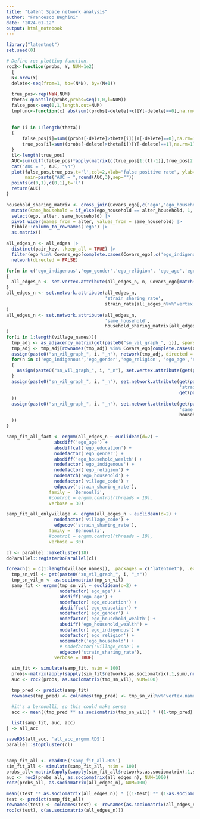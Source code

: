 ```yaml
---
title: "Latent Space network analysis"
author: "Francesco Beghini"
date: "2024-01-12"
output: html_notebook
---
```



```r
library("latentnet")
set.seed(0)

# Define roc plotting function,
roc2<-function(probs, Y, NUM=1e2)
  {
  N<-nrow(Y)
  delete<-seq(from=1, to=(N*N), by=(N+1)) 
  
  true_pos<-rep(NaN,NUM)
  theta<-quantile(probs,probs=seq(1,0,l=NUM))
  false_pos<-seq(0,1,length.out=NUM)
  tmpfunc<-function(x) abs(sum((probs[-delete]>x)[Y[-delete]==0],na.rm=1)-false_pos[i]*sum(Y==0,na.rm=1))
  
  
  for (i in 1:length(theta))
  {
      false_pos[i]=sum((probs[-delete]>theta[i])[Y[-delete]==0],na.rm=1)/sum(Y[-delete]==0,na.rm=1)
      true_pos[i]=sum((probs[-delete]>theta[i])[Y[-delete]==1],na.rm=1)/sum(Y[-delete]==1,na.rm=1)
  }
  tl<-length(true_pos)
  AUC=sum(diff(false_pos)*apply(matrix(c(true_pos[1:(tl-1)],true_pos[2:tl]),ncol=2),1,mean))
  cat("AUC = ", AUC, "\n")
  plot(false_pos,true_pos,t='l',col=2,xlab="false positive rate", ylab="true positive rate",
       main=paste("AUC = ",round(AUC,3),sep=""))
  points(c(0,1),c(0,1),t='l')
  return(AUC)
}
```

```r
household_sharing_matrix <- cross_join(Covars_ego[,c('ego','ego_household')],Covars_alter[,c('alter','alter_household')]) |> 
  mutate(same_household = if_else(ego_household == alter_household, 1, 0)) |> 
  select(ego, alter, same_household) |> 
  pivot_wider(names_from = alter, values_from = same_household) |> 
  tibble::column_to_rownames('ego') |> 
  as.matrix()

all_edges_n <- all_edges |> 
  distinct(pair_key, .keep_all = TRUE) |> 
  filter(ego %in% Covars_ego[complete.cases(Covars_ego[,c('ego_indigenous','ego_gender','ego_religion', 'ego_age','ego_household','ego_household_wealth','ego_education','village_code')]),]$ego, alter %in% Covars_ego[complete.cases(Covars_ego[,c('ego_indigenous','ego_gender','ego_religion', 'ego_age','ego_household','ego_household_wealth','ego_education','village_code')]),]$ego) |> 
  network(directed = FALSE)

for(n in c('ego_indigenous','ego_gender','ego_religion', 'ego_age','ego_household','ego_household_wealth','ego_education','village_code'))
{
  all_edges_n <- set.vertex.attribute(all_edges_n, n, Covars_ego[match(all_edges_n%v%"vertex.names", Covars_ego$ego), n ])
}
all_edges_n <- set.network.attribute(all_edges_n,
                                     'strain_sharing_rate',
                                     strain_rate[all_edges_n%v%"vertex.names",all_edges_n%v%"vertex.names"]
)
all_edges_n <- set.network.attribute(all_edges_n,
                                     'same_household',
                                     household_sharing_matrix[all_edges_n%v%"vertex.names",all_edges_n%v%"vertex.names"]
)
for(i in 1:length(village_names)){
  tmp_adj <- as_adjacency_matrix(get(paste0("sn_vil_graph_", i)), sparse = FALSE)
  tmp_adj <- tmp_adj[rownames(tmp_adj) %in% Covars_ego[complete.cases(Covars_ego[,c('ego_indigenous','ego_gender','ego_religion', 'ego_age','ego_household','ego_household_wealth','ego_education')]),'ego'], colnames(tmp_adj) %in% Covars_ego[complete.cases(Covars_ego[,c('ego_indigenous','ego_gender','ego_religion', 'ego_age','ego_household','ego_household_wealth','ego_education','village_code')]),'ego']]
  assign(paste0("sn_vil_graph_", i, "_n"), network(tmp_adj, directed = FALSE, multiple = FALSE))
  for(n in c('ego_indigenous','ego_gender','ego_religion', 'ego_age','ego_household','ego_household_wealth','ego_education'))
  {
    assign(paste0("sn_vil_graph_", i, "_n"), set.vertex.attribute(get(paste0("sn_vil_graph_", i, "_n")), n, Covars_ego[match(get(paste0("sn_vil_graph_", i, "_n"))%v%"vertex.names", Covars_ego$ego), n ]))
  }
  assign(paste0("sn_vil_graph_", i, "_n"), set.network.attribute(get(paste0("sn_vil_graph_", i, "_n")),
                                                                 'strain_sharing_rate',
                                                                 get(paste0("strain_rate_vil_", i))[get(paste0("sn_vil_graph_", i, "_n"))%v%"vertex.names",get(paste0("sn_vil_graph_", i, "_n"))%v%"vertex.names"]
  ))
  assign(paste0("sn_vil_graph_", i, "_n"), set.network.attribute(get(paste0("sn_vil_graph_", i, "_n")),
                                                                 'same_household',
                                                                 household_sharing_matrix[get(paste0("sn_vil_graph_", i, "_n"))%v%"vertex.names",get(paste0("sn_vil_graph_", i, "_n"))%v%"vertex.names"]
  ))
}

samp_fit_all_fact <- ergmm(all_edges_n ~ euclidean(d=2) + 
                  absdiff('ego_age') + 
                  absdiffcat('ego_education') + 
                  nodefactor('ego_gender') +
                  absdiff('ego_household_wealth') + 
                  nodefactor('ego_indigenous') +
                  nodefactor('ego_religion') +
                  nodematch('ego_household') +
                  nodefactor('village_code') +
                  edgecov('strain_sharing_rate'),
                family = 'Bernoulli',
                #control = ergmm.control(threads = 10),
                verbose = 30)

samp_fit_all_onlyvillage <- ergmm(all_edges_n ~ euclidean(d=2) + 
                  nodefactor('village_code') +
                  edgecov('strain_sharing_rate'),
                family = 'Bernoulli',
                #control = ergmm.control(threads = 10),
                verbose = 30)

cl <- parallel::makeCluster(18)
doParallel::registerDoParallel(cl)

foreach(i = c(1:length(village_names)), .packages = c('latentnet'), .export = ls(pattern='sn_vil_graph_')) %dopar% {
  tmp_sn_vil <- get(paste0("sn_vil_graph_", i, "_n"))
  tmp_sn_vil_m <- as.sociomatrix(tmp_sn_vil)
  samp_fit <- ergmm(tmp_sn_vil ~ euclidean(d=2) +
                    nodefactor('ego_age') +
                    absdiff('ego_age') + 
                    nodefactor('ego_education') + 
                    absdiffcat('ego_education') + 
                    nodefactor('ego_gender') +
                    nodefactor('ego_household_wealth') + 
                    absdiff('ego_household_wealth') + 
                    nodefactor('ego_indigenous') +
                    nodefactor('ego_religion') +
                    nodematch('ego_household') +
                    # nodefactor('village_code') +
                    edgecov('strain_sharing_rate'),
                  verbose = TRUE)

  sim_fit <- simulate(samp_fit, nsim = 100)
  probs<-matrix(apply(sapply(sim_fit$networks,as.sociomatrix),1,sum),nrow(tmp_sn_vil_m))
  auc <- roc2(probs, as.sociomatrix(tmp_sn_vil), NUM=100)

  tmp_pred <- predict(samp_fit)
  rownames(tmp_pred) <- colnames(tmp_pred) <- tmp_sn_vil%v%"vertex.names"

  #it's a bernoulli, so this could make sense
  acc <- mean((tmp_pred ** as.sociomatrix(tmp_sn_vil)) * ((1-tmp_pred) ** (1-as.sociomatrix(tmp_sn_vil))))

  list(samp_fit, auc, acc)
} -> all_acc

saveRDS(all_acc, 'all_acc_ergmm.RDS')
parallel::stopCluster(cl)


samp_fit_all <- readRDS('samp_fit_all.RDS')
sim_fit_all <- simulate(samp_fit_all, nsim = 100)
probs_all<-matrix(apply(sapply(sim_fit_all$networks,as.sociomatrix),1,sum),1596)
auc <- roc2(probs_all, as.sociomatrix(all_edges_n), NUM=1000)
roc2(probs_all, as.sociomatrix(all_edges_n), NUM=100)

mean((test ** as.sociomatrix(all_edges_n)) * ((1-test) ** (1-as.sociomatrix(all_edges_n))))
test <- predict(samp_fit_all)
rownames(test) <- colnames(test) <- rownames(as.sociomatrix(all_edges_n))
roc(c(test), c(as.sociomatrix(all_edges_n)))

```